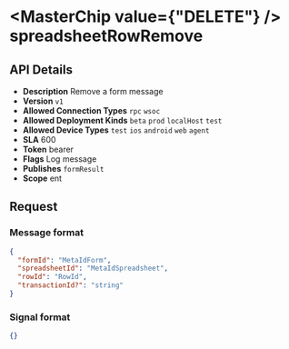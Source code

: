 
# <MasterChip value={"DELETE"} /> spreadsheetRowRemove

## API Details

- **Description** Remove a form message
- **Version** `v1`
- **Allowed Connection Types** `rpc` `wsoc` 
- **Allowed Deployment Kinds** `beta` `prod` `localHost` `test` 
- **Allowed Device Types** `test` `ios` `android` `web` `agent` 
- **SLA** 600
- **Token** bearer
- **Flags** Log message
- **Publishes** `formResult` 
- **Scope** ent


## Request

### Message format

```json
{
  "formId": "MetaIdForm",
  "spreadsheetId": "MetaIdSpreadsheet",
  "rowId": "RowId",
  "transactionId?": "string"
}
```

### Signal format

```json
{}
```

